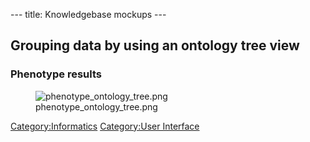 ---
title: Knowledgebase mockups
---

==Grouping data by using an ontology tree view==
===Phenotype results===
[[Image:phenotype ontology tree.png]]

[[Category:Informatics]]
[[Category:User Interface]]